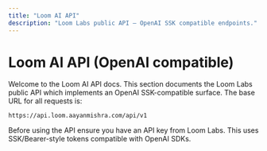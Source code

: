 ```yaml
---
title: "Loom AI API"
description: "Loom Labs public API — OpenAI SSK compatible endpoints."
---
```


# Loom AI API (OpenAI compatible)

Welcome to the Loom AI API docs. This section documents the Loom Labs public API which implements an OpenAI SSK-compatible surface. The base URL for all requests is:

`https://api.loom.aayanmishra.com/api/v1`

<CardGroup columns={2}>
  <Card title="Authentication" href="/loomlabs/loomapi/authentication" />
  <Card title="Endpoints" href="/loomlabs/loomapi/endpoints" />
  <Card title="SDK & Examples" href="/loomlabs/loomapi/examples" />
  <Card title="Rate limits & Errors" href="/loomlabs/loomapi/errors" />
</CardGroup>

<Check>Before using the API ensure you have an API key from Loom Labs. This uses SSK/Bearer-style tokens compatible with OpenAI SDKs.</Check>
